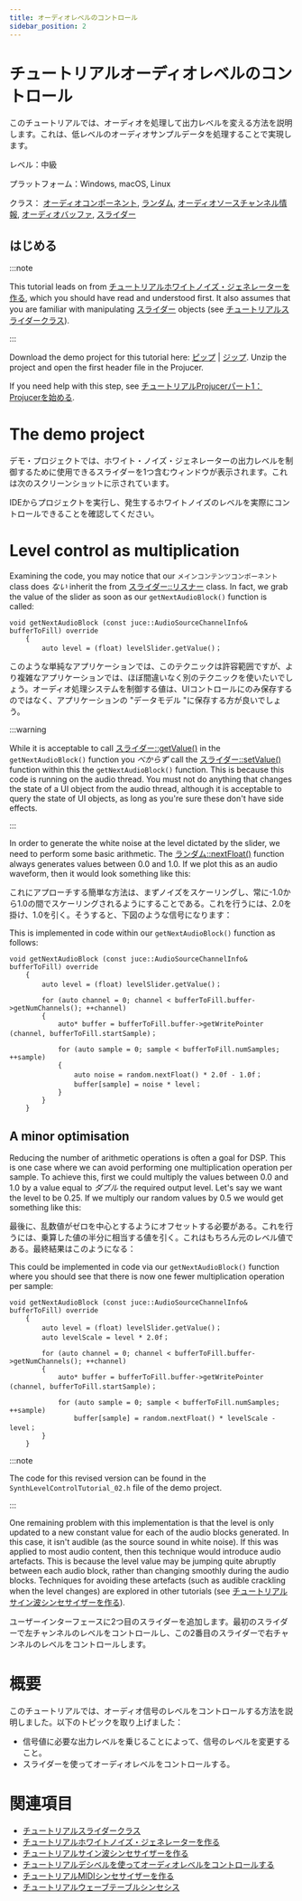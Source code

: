 ```yaml
---
title: オーディオレベルのコントロール
sidebar_position: 2
---
```


# チュートリアルオーディオレベルのコントロール

このチュートリアルでは、オーディオを処理して出力レベルを変える方法を説明します。これは、低レベルのオーディオサンプルデータを処理することで実現します。

レベル：中級

プラットフォーム：Windows, macOS, Linux

クラス： [オーディオコンポーネント](https://docs.juce.com/master/classAudioAppComponent "A base class for writing audio apps that stream from the audio i/o devices."), [ランダム](https://docs.juce.com/master/classRandom "A random number generator."), [オーディオソースチャンネル情報](https://docs.juce.com/master/structAudioSourceChannelInfo "Used by AudioSource::getNextAudioBlock()."), [オーディオバッファ](https://docs.juce.com/master/classAudioBuffer "A multi-channel buffer containing floating point audio samples."), [スライダー](https://docs.juce.com/master/classSlider "A slider control for changing a value.")

## はじめる

:::note

This tutorial leads on from [チュートリアルホワイトノイズ・ジェネレーターを作る](../tutorial_simple_synth_noise/), which you should have read and understood first. It also assumes that you are familiar with manipulating [スライダー](https://docs.juce.com/master/classSlider "A slider control for changing a value.") objects (see [チュートリアルスライダークラス](../tutorial_slider_values/)).

:::

Download the demo project for this tutorial here: [ピップ](/tutorials/PIPs/SynthLevelControlTutorial.zip) | [ジップ](/tutorials/ZIPs/SynthLevelControlTutorial.zip). Unzip the project and open the first header file in the Projucer.

If you need help with this step, see [チュートリアルProjucerパート1：Projucerを始める](../tutorial_new_projucer_project/).

# The demo project

デモ・プロジェクトでは、ホワイト・ノイズ・ジェネレーターの出力レベルを制御するために使用できるスライダーを1つ含むウィンドウが表示されます。これは次のスクリーンショットに示されています。

<CaptionImage src="https://docs.juce.com/master/tutorial_synth_level_control_screenshot1.png" caption="The demo project main window showing the level control slider." />


IDEからプロジェクトを実行し、発生するホワイトノイズのレベルを実際にコントロールできることを確認してください。

# Level control as multiplication

Examining the code, you may notice that our `メインコンテンツコンポーネント` class does *ない* inherit the from [スライダー::リスナー](https://docs.juce.com/master/classSlider_1_1Listener "A class for receiving callbacks from a Slider.") class. In fact, we grab the value of the slider as soon as our `getNextAudioBlock()` function is called:

```
void getNextAudioBlock (const juce::AudioSourceChannelInfo& bufferToFill) override
    {
        auto level = (float) levelSlider.getValue()；
```

このような単純なアプリケーションでは、このテクニックは許容範囲ですが、より複雑なアプリケーションでは、ほぼ間違いなく別のテクニックを使いたいでしょう。オーディオ処理システムを制御する値は、UIコントロールにのみ保存するのではなく、アプリケーションの "データモデル "に保存する方が良いでしょう。

:::warning

While it is acceptable to call [スライダー::getValue()](classSlider.html#a288c6f5c7a76100a1e7526e002e10eb5 "Returns the slider's current value.") in the `getNextAudioBlock()` function you *べからず* call the [スライダー::setValue()](classSlider.html#a430a5c4e56b39dd622f5800f787e0822 "Changes the slider's current value.") function within this the `getNextAudioBlock()` function. This is because this code is running on the audio thread. You must not do anything that changes the state of a UI object from the audio thread, although it is acceptable to query the state of UI objects, as long as you're sure these don't have side effects.

:::

In order to generate the white noise at the level dictated by the slider, we need to perform some basic arithmetic. The [ランダム::nextFloat()](classRandom.html#aec88d4e5cf44faaa038f6cfb41e96406 "Returns the next random floating-point number.") function always generates values between 0.0 and 1.0. If we plot this as an audio waveform, then it would look something like this:

<CaptionImage src="https://docs.juce.com/master/tutorial_synth_level_control_graph1.png" caption="Random numbers generated between 0.0 and 1.0" />


これにアプローチする簡単な方法は、まずノイズをスケーリングし、常に-1.0から1.0の間でスケーリングされるようにすることである。これを行うには、2.0を掛け、1.0を引く。そうすると、下図のような信号になります：

<CaptionImage src="https://docs.juce.com/master/tutorial_synth_level_control_graph2.png" caption="Random numbers generated between -1.0 and 1.0" />


This is implemented in code within our `getNextAudioBlock()` function as follows:

```
void getNextAudioBlock (const juce::AudioSourceChannelInfo& bufferToFill) override
    {
        auto level = (float) levelSlider.getValue()；
 
        for (auto channel = 0; channel < bufferToFill.buffer->getNumChannels(); ++channel)
        {
            auto* buffer = bufferToFill.buffer->getWritePointer (channel, bufferToFill.startSample)；
 
            for (auto sample = 0; sample < bufferToFill.numSamples; ++sample)
            {
                auto noise = random.nextFloat() * 2.0f - 1.0f；
                buffer[sample] = noise * level；
            }
        }
    }
```

## A minor optimisation

Reducing the number of arithmetic operations is often a goal for DSP. This is one case where we can avoid performing one multiplication operation per sample. To achieve this, first we could multiply the values between 0.0 and 1.0 by a value equal to *ダブル* the required output level. Let's say we want the level to be 0.25. If we multiply our random values by 0.5 we would get something like this:

<CaptionImage src="https://docs.juce.com/master/tutorial_synth_level_control_graph3.png" caption="Random numbers scaled between 0.0 and 0.5" />


最後に、乱数値がゼロを中心とするようにオフセットする必要がある。これを行うには、乗算した値の半分に相当する値を引く。これはもちろん元のレベル値である。最終結果はこのようになる：

<CaptionImage src="https://docs.juce.com/master/tutorial_synth_level_control_graph4.png" caption="Random numbers scaled and offset to between -0.25 and 0.25" />


This could be implemented in code via our `getNextAudioBlock()` function where you should see that there is now one fewer multiplication operation per sample:

```
void getNextAudioBlock (const juce::AudioSourceChannelInfo& bufferToFill) override
    {
        auto level = (float) levelSlider.getValue()；
        auto levelScale = level * 2.0f；
 
        for (auto channel = 0; channel < bufferToFill.buffer->getNumChannels(); ++channel)
        {
            auto* buffer = bufferToFill.buffer->getWritePointer (channel, bufferToFill.startSample)；
 
            for (auto sample = 0; sample < bufferToFill.numSamples; ++sample)
                buffer[sample] = random.nextFloat() * levelScale - level；
        }
    }
```

:::note

The code for this revised version can be found in the `SynthLevelControlTutorial_02.h` file of the demo project.

:::

One remaining problem with this implementation is that the level is only updated to a new constant value for each of the audio blocks generated. In this case, it isn't audible (as the source sound in white noise). If this was applied to most audio content, then this technique would introduce audio artefacts. This is because the level value may be jumping quite abruptly between each audio block, rather than changing smoothly during the audio blocks. Techniques for avoiding these artefacts (such as audible crackling when the level changes) are explored in other tutorials (see [チュートリアルサイン波シンセサイザーを作る](../tutorial_sine_synth/)).

ユーザーインターフェースに2つ目のスライダーを追加します。最初のスライダーで左チャンネルのレベルをコントロールし、この2番目のスライダーで右チャンネルのレベルをコントロールします。

# 概要

このチュートリアルでは、オーディオ信号のレベルをコントロールする方法を説明しました。以下のトピックを取り上げました：

-   信号値に必要な出力レベルを乗じることによって、信号のレベルを変更すること。
-   スライダーを使ってオーディオレベルをコントロールする。

# 関連項目

-   [チュートリアルスライダークラス](../tutorial_slider_values/)
-   [チュートリアルホワイトノイズ・ジェネレーターを作る](../tutorial_simple_synth_noise/)
-   [チュートリアルサイン波シンセサイザーを作る](../tutorial_sine_synth/)
-   [チュートリアルデシベルを使ってオーディオレベルをコントロールする](../tutorial_synth_db_level_control/)
-   [チュートリアルMIDIシンセサイザーを作る](../tutorial_synth_using_midi_input/)
-   [チュートリアルウェーブテーブルシンセシス](../tutorial_wavetable_synth/)
